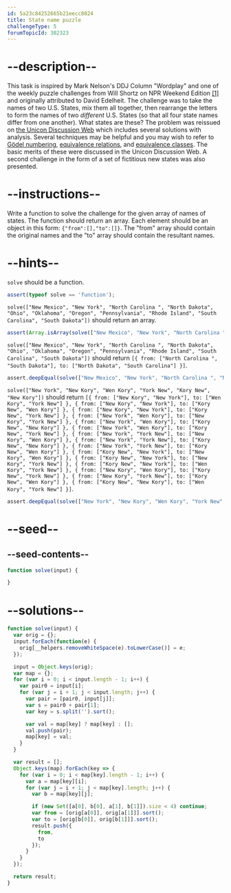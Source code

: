 ```yaml
---
id: 5a23c84252665b21eecc8024
title: State name puzzle
challengeType: 5
forumTopicId: 302323
---
```


# --description--

This task is inspired by Mark Nelson's DDJ Column "Wordplay" and one of the weekly puzzle challenges from Will Shortz on NPR Weekend Edition [\[1\]](https://www.npr.org/templates/story/story.php?storyId=9264290) and originally attributed to David Edelheit. The challenge was to take the names of two U.S. States, mix them all together, then rearrange the letters to form the names of two *different* U.S. States (so that all four state names differ from one another). What states are these? The problem was reissued on [the Unicon Discussion Web](https://tapestry.tucson.az.us/twiki/bin/view/Main/StateNamesPuzzle) which includes several solutions with analysis. Several techniques may be helpful and you may wish to refer to [Gödel numbering](https://en.wikipedia.org/wiki/Goedel_numbering), [equivalence relations](https://en.wikipedia.org/wiki/Equivalence_relation), and [equivalence classes](https://en.wikipedia.org/wiki/Equivalence_classes). The basic merits of these were discussed in the Unicon Discussion Web. A second challenge in the form of a set of fictitious new states was also presented.

# --instructions--

Write a function to solve the challenge for the given array of names of states. The function should return an array. Each element should be an object in this form: `{"from":[],"to":[]}`. The "from" array should contain the original names and the "to" array should contain the resultant names.

# --hints--

`solve` should be a function.

```js
assert(typeof solve == 'function');
```

`solve(["New Mexico", "New York", "North Carolina ", "North Dakota", "Ohio", "Oklahoma", "Oregon", "Pennsylvania", "Rhode Island", "South Carolina", "South Dakota"])` should return an array.

```js
assert(Array.isArray(solve(["New Mexico", "New York", "North Carolina ", "North Dakota", "Ohio", "Oklahoma", "Oregon", "Pennsylvania", "Rhode Island", "South Carolina", "South Dakota"])));
```

`solve(["New Mexico", "New York", "North Carolina ", "North Dakota", "Ohio", "Oklahoma", "Oregon", "Pennsylvania", "Rhode Island", "South Carolina", "South Dakota"])` should return `[{ from: ["North Carolina ", "South Dakota"], to: ["North Dakota", "South Carolina"] }]`.

```js
assert.deepEqual(solve(["New Mexico", "New York", "North Carolina ", "North Dakota", "Ohio", "Oklahoma", "Oregon", "Pennsylvania", "Rhode Island", "South Carolina", "South Dakota"]), [{ from:["North Carolina ", "South Dakota"], to:["North Dakota", "South Carolina"] }]);
```

`solve(["New York", "New Kory", "Wen Kory", "York New", "Kory New", "New Kory"])` should return `[{ from: ["New Kory", "New York"], to: ["Wen Kory", "York New"] }, { from: ["New Kory", "New York"], to: ["Kory New", "Wen Kory"] }, { from: ["New Kory", "New York"], to: ["Kory New", "York New"] }, { from: ["New York", "Wen Kory"], to: ["New Kory", "York New"] }, { from: ["New York", "Wen Kory"], to: ["Kory New", "New Kory"] }, { from: ["New York", "Wen Kory"], to: ["Kory New", "York New"] }, { from: ["New York", "York New"], to: ["New Kory", "Wen Kory"] }, { from: ["New York", "York New"], to: ["Kory New", "New Kory"] }, { from: ["New York", "York New"], to: ["Kory New", "Wen Kory"] }, { from: ["Kory New", "New York"], to: ["New Kory", "Wen Kory"] }, { from: ["Kory New", "New York"], to: ["New Kory", "York New"] }, { from: ["Kory New", "New York"], to: ["Wen Kory", "York New"] }, { from: ["New Kory", "Wen Kory"], to: ["Kory New", "York New"] }, { from: ["New Kory", "York New"], to: ["Kory New", "Wen Kory"] }, { from: ["Kory New", "New Kory"], to: ["Wen Kory", "York New"] }]`.

```js
assert.deepEqual(solve(["New York", "New Kory", "Wen Kory", "York New", "Kory New", "New Kory"]), [{ from:["New Kory", "New York"], to:["Wen Kory", "York New"] }, { from:["New Kory", "New York"], to:["Kory New", "Wen Kory"] }, { from:["New Kory", "New York"], to:["Kory New", "York New"] }, { from:["New York", "Wen Kory"], to:["New Kory", "York New"] }, { from:["New York", "Wen Kory"], to:["Kory New", "New Kory"] }, { from:["New York", "Wen Kory"], to:["Kory New", "York New"] }, { from:["New York", "York New"], to:["New Kory", "Wen Kory"] }, { from:["New York", "York New"], to:["Kory New", "New Kory"] }, { from:["New York", "York New"], to:["Kory New", "Wen Kory"] }, { from:["Kory New", "New York"], to:["New Kory", "Wen Kory"] }, { from:["Kory New", "New York"], to:["New Kory", "York New"] }, { from:["Kory New", "New York"], to:["Wen Kory", "York New"] }, { from:["New Kory", "Wen Kory"], to:["Kory New", "York New"] }, { from:["New Kory", "York New"], to:["Kory New", "Wen Kory"] }, { from:["Kory New", "New Kory"], to:["Wen Kory", "York New"] }]);
```

# --seed--

## --seed-contents--

```js
function solve(input) {

}
```

# --solutions--

```js
function solve(input) {
  var orig = {};
  input.forEach(function(e) {
    orig[__helpers.removeWhiteSpace(e).toLowerCase()] = e;
  });

  input = Object.keys(orig);
  var map = {};
  for (var i = 0; i < input.length - 1; i++) {
    var pair0 = input[i];
    for (var j = i + 1; j < input.length; j++) {
      var pair = [pair0, input[j]];
      var s = pair0 + pair[1];
      var key = s.split('').sort();

      var val = map[key] ? map[key] : [];
      val.push(pair);
      map[key] = val;
    }
  }

  var result = [];
  Object.keys(map).forEach(key => {
    for (var i = 0; i < map[key].length - 1; i++) {
      var a = map[key][i];
      for (var j = i + 1; j < map[key].length; j++) {
        var b = map[key][j];

        if (new Set([a[0], b[0], a[1], b[1]]).size < 4) continue;
        var from = [orig[a[0]], orig[a[1]]].sort();
        var to = [orig[b[0]], orig[b[1]]].sort();
        result.push({
          from,
          to
        });
      }
    }
  });

  return result;
}
```
